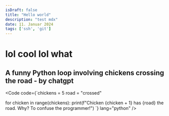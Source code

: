 ```yaml
---
isDraft: false
title: "Hello world"
description: "test mdx"
date: 11. Januar 2024
tags: ['ssh', 'git']
---
```



# lol cool lol what
## A funny Python loop involving chickens crossing the road - by chatgpt
<Code code={`chickens = 5
road = "crossed"

for chicken in range(chickens):
    print(f"Chicken {chicken + 1} has {road} the road. Why? To confuse the programmer!")
`} lang="python" />

